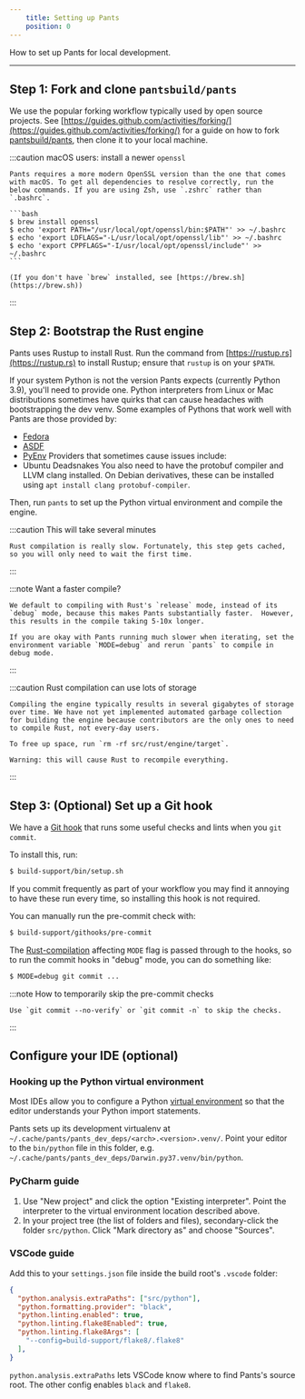 ```yaml
---
    title: Setting up Pants
    position: 0
---
```


How to set up Pants for local development.

---

Step 1: Fork and clone `pantsbuild/pants`
-----------------------------------------

We use the popular forking workflow typically used by open source projects. See [https://guides.github.com/activities/forking/](https://guides.github.com/activities/forking/) for a guide on how to fork [pantsbuild/pants](https://github.com/pantsbuild/pants), then clone it to your local machine.


:::caution macOS users: install a newer `openssl`

    
    Pants requires a more modern OpenSSL version than the one that comes with macOS. To get all dependencies to resolve correctly, run the below commands. If you are using Zsh, use `.zshrc` rather than `.bashrc`.
    
    ```bash
    $ brew install openssl
    $ echo 'export PATH="/usr/local/opt/openssl/bin:$PATH"' >> ~/.bashrc
    $ echo 'export LDFLAGS="-L/usr/local/opt/openssl/lib"' >> ~/.bashrc
    $ echo 'export CPPFLAGS="-I/usr/local/opt/openssl/include"' >> ~/.bashrc
    ```
    
    (If you don't have `brew` installed, see [https://brew.sh](https://brew.sh))

:::

Step 2: Bootstrap the Rust engine
---------------------------------

Pants uses Rustup to install Rust. Run the command from [https://rustup.rs](https://rustup.rs) to install Rustup; ensure that `rustup` is on your `$PATH`.

If your system Python is not the version Pants expects (currently Python 3.9), you'll need to provide one.  Python interpreters from Linux or Mac distributions sometimes have quirks that can cause headaches with bootstrapping the dev venv.  Some examples of Pythons that work well with Pants are those provided by:
- [Fedora](https://packages.fedoraproject.org/pkgs/python3.9/python3.9/)
- [ASDF](https://github.com/asdf-community/asdf-python)
- [PyEnv](https://github.com/pyenv/pyenv)
Providers that sometimes cause issues include:
- Ubuntu Deadsnakes
You also need to have the protobuf compiler and LLVM clang installed. On Debian derivatives, these can be installed using `apt install clang protobuf-compiler`.

Then, run `pants` to set up the Python virtual environment and compile the engine.


:::caution This will take several minutes

    
    Rust compilation is really slow. Fortunately, this step gets cached, so you will only need to wait the first time.

:::


:::note Want a faster compile?

    
    We default to compiling with Rust's `release` mode, instead of its `debug` mode, because this makes Pants substantially faster.  However, this results in the compile taking 5-10x longer.
    
    If you are okay with Pants running much slower when iterating, set the environment variable `MODE=debug` and rerun `pants` to compile in debug mode.

:::


:::caution Rust compilation can use lots of storage

    
    Compiling the engine typically results in several gigabytes of storage over time. We have not yet implemented automated garbage collection for building the engine because contributors are the only ones to need to compile Rust, not every-day users.
    
    To free up space, run `rm -rf src/rust/engine/target`.
    
    Warning: this will cause Rust to recompile everything.

:::


Step 3: (Optional) Set up a Git hook
------------------------------------

We have a [Git hook](https://git-scm.com/book/en/v2/Customizing-Git-Git-Hooks) that runs some useful checks and lints when you `git commit`.

To install this, run:

```bash
$ build-support/bin/setup.sh
```

If you commit frequently as part of your workflow you may find it annoying to have these run every time, so installing this hook is not required.

You can manually run the pre-commit check with:

```bash
$ build-support/githooks/pre-commit
```

The [Rust-compilation](doc:contributions-rust) affecting `MODE` flag is passed through to the hooks, so to run the commit hooks in "debug" mode, you can do something like:

```bash
$ MODE=debug git commit ...
```


:::note How to temporarily skip the pre-commit checks

    
    Use `git commit --no-verify` or `git commit -n` to skip the checks.

:::

Configure your IDE (optional)
-----------------------------

### Hooking up the Python virtual environment

Most IDEs allow you to configure a Python [virtual environment](https://docs.python.org/3/tutorial/venv.html) so that the editor understands your Python import statements. 

Pants sets up its development virtualenv at `~/.cache/pants/pants_dev_deps/<arch>.<version>.venv/`. Point your editor to the `bin/python` file in this folder, e.g. `~/.cache/pants/pants_dev_deps/Darwin.py37.venv/bin/python`.

### PyCharm guide

1. Use "New project" and click the option "Existing interpreter". Point the interpreter to the virtual environment location described above.
2. In your project tree (the list of folders and files), secondary-click the folder `src/python`. Click "Mark directory as" and choose "Sources". 

### VSCode guide

Add this to your `settings.json` file inside the build root's `.vscode` folder:

```json title="settings.json"
{
  "python.analysis.extraPaths": ["src/python"],
  "python.formatting.provider": "black",
  "python.linting.enabled": true,  
  "python.linting.flake8Enabled": true,
  "python.linting.flake8Args": [
    "--config=build-support/flake8/.flake8"
  ],
}
```

`python.analysis.extraPaths` lets VSCode know where to find Pants's source root. The other config enables `black` and `flake8`.